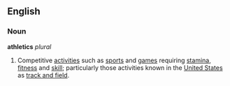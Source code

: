 ==English==
===Noun===
'''athletics''' ''plural''
# Competitive [[activity|activities]] such as [[sport]]s and [[game]]s requiring [[stamina]], [[fitness]] and [[skill]]; particularly those activities known in the [[United States]] as [[track and field]].